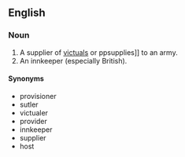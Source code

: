 ==English==

===Noun===
# A supplier of [[victuals]] or ppsupplies]] to an army.
# An innkeeper (especially British).

====Synonyms====
*provisioner
*sutler
*victualer
*provider
*innkeeper
*supplier
*host